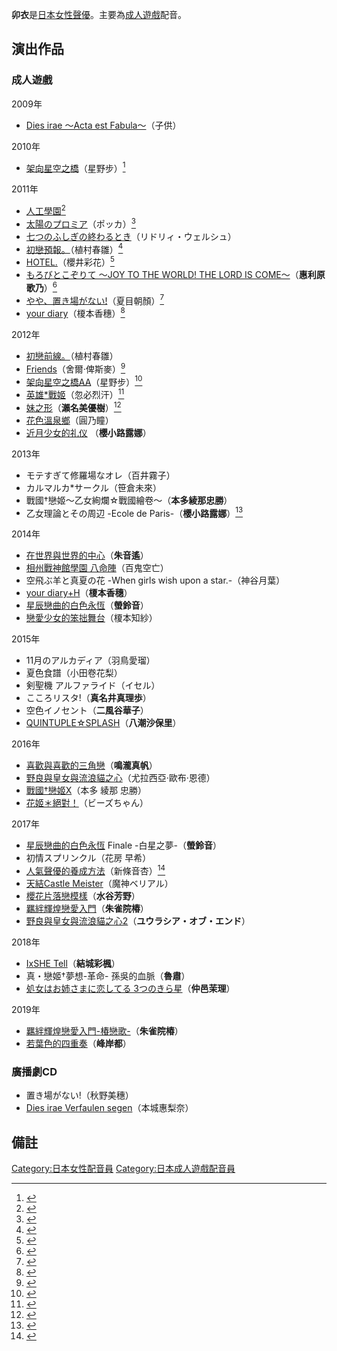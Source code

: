 {{japanese|japanese=卯衣|kana=うい|romaji=Ui}}
'''卯衣'''是[[日本|日本]][[女性|女性]][[聲優|聲優]]。主要為[[成人遊戲|成人遊戲]]配音。
== 演出作品 ==
=== 成人遊戲 ===
; 2009年
* [[Dies_irae_-Also_sprach_Zarathustra-|Dies irae 〜Acta est Fabula〜]]（子供）

; 2010年
* [[架向星空之橋|架向星空之橋]]（星野步）<ref>{{Cite web|date=|url=http://hoshikaka.jp/chara2.html|title=星空へ架かる橋|publisher=|accessdate=2011-12-11|archive-url=https://web.archive.org/web/20111203155641/http://hoshikaka.jp/chara2.html|archive-date=2011-12-03|dead-url=yes}}</ref>

; 2011年
* [[人工學園|人工學園]]<ref>{{Cite web|date=|url=http://www.illusion.jp/preview/jg/character/index.html|title=ジンコウガクエン|publisher=|accessdate=2011-12-11|deadurl=yes|archiveurl=https://web.archive.org/web/20111219180707/http://www.illusion.jp/preview/jg/character/index.html|archivedate=2011-12-19|df=}}</ref>
* [[太陽のプロミア|太陽のプロミア]]（ポッカ）<ref>{{Cite web|date=|url=http://www.seven-wonder.jp/sw01/02chara12.html|title=太陽のプロミア|publisher=|accessdate=2011-12-11|archive-date=2018-09-30|archive-url=https://web.archive.org/web/20180930044344/http://www.seven-wonder.jp/sw01/02chara12.html|dead-url=no}}</ref>
* [[七つのふしぎの終わるとき|七つのふしぎの終わるとき]]（リドリィ・ウェルシュ）
* [[初戀預報。|初戀預報。]]（植村春雛）<ref>{{Cite web|date=|url=http://id.cologne.co.jp/title/hatukoiyohou/chr_img.html#haruhi|title=初恋予報。|publisher=|accessdate=2011-12-11|deadurl=yes|archiveurl=https://web.archive.org/web/20131111213829/http://id.cologne.co.jp/title/hatukoiyohou/chr_img.html#haruhi|archivedate=2013-11-11}}</ref>
* [[HOTEL.|HOTEL.]]（櫻井彩花）<ref>{{Cite web|date=|url=http://www.akatsukiworks.com/black_side/product/hotel/chara/chara_05.html|title=HOTEL.|publisher=|accessdate=2011-12-11}}{{dead link|date=2017年12月 |bot=InternetArchiveBot |fix-attempted=yes }}</ref>
* [[もろびとこぞりて_〜JOY_TO_THE_WORLD!_THE_LORD_IS_COME〜|もろびとこぞりて 〜JOY TO THE WORLD! THE LORD IS COME〜]]（'''惠利原歌乃'''）<ref>{{Cite web|date=|url=http://www.clap-works.jp/products/morobito/character/index.html|title=もろびとこぞりて|publisher=|accessdate=2011-12-11|archive-url=https://web.archive.org/web/20111216041744/http://www.clap-works.jp/products/morobito/character/index.html|archive-date=2011-12-16|dead-url=yes}}</ref>
* [[やや、置き場がない!|やや、置き場がない!]]（夏目朝顏）<ref>{{Cite web|date=|url=http://www.akabeesoft2.com/okiba_fd/chara/chara_16.html|title=やや、置き場がない!|publisher=|accessdate=2011-12-11|deadurl=yes|archiveurl=https://web.archive.org/web/20160304113835/http://www.akabeesoft2.com/okiba_fd/chara/chara_16.html|archivedate=2016-03-04}}</ref>
* [[your_diary|your diary]]（榎本香穗）<ref>{{Cite web|date=|url=http://www.cuffs-cube.jp/products/yourdiary/character/sub/#kaho|title=your diary|publisher=|accessdate=2011-12-11|archive-date=2019-09-13|archive-url=https://web.archive.org/web/20190913125812/http://www.cuffs-cube.jp/products/yourdiary/character/sub/#kaho}}</ref>

; 2012年
* [[初戀前線。|初戀前線。]]（植村春雛）
* [[Friends_(遊戲)|Friends]]（舍爾·俾斯麥）<ref>{{Cite web|date=|url=http://www.aile-soft.com/friends/fr02_3.html|title=Friends キャラクター|publisher=|accessdate=2011-12-19|archive-date=2014-05-18|archive-url=https://web.archive.org/web/20140518075753/http://www.aile-soft.com/friends/fr02_3.html|dead-url=yes}}</ref>
* [[架向星空之橋|架向星空之橋AA]]（星野步）<ref>{{Cite web|date=|url=http://hoshikaka.jp/aa_chara_others.html#chara06|title=星空へ架かる橋AA|publisher=|accessdate=2011-12-22|archive-url=https://web.archive.org/web/20111222002709/http://hoshikaka.jp/aa_chara_others.html#chara06|archive-date=2011-12-22|dead-url=yes}}</ref>
* [[英雄*戰姬|英雄*戰姬]]（忽必烈汗）<ref>{{Cite web|date=|url=http://tenco.cc/products/eiyusenki/#/character/hlxlmtsv|title=英雄*戦姫|publisher=|accessdate=2012-01-21|deadurl=yes|archiveurl=https://web.archive.org/web/20120111154509/http://tenco.cc/products/eiyusenki/#/character/hlxlmtsv|archivedate=2012-01-11}}</ref>
* [[妹之形|妹之形]]（'''瀨名美優樹'''）<ref>{{Cite web|date=|url=http://www.cuffs-sphere.jp/products/imouto/char/miyuki/|title=イモウトノカタチ - 瀬名 美優樹|publisher=|accessdate=2012-04-03|archive-date=2020-01-21|archive-url=https://web.archive.org/web/20200121032101/http://www.cuffs-sphere.jp/products/imouto/char/miyuki/|dead-url=no}}</ref>
* [[花色溫泉鄉|花色溫泉鄉]]（圓乃瞳）
* [[近月少女的礼仪|近月少女的礼仪]] （'''櫻小路露娜'''）

; 2013年
* モテすぎて修羅場なオレ（百井霧子）
* カルマルカ*サークル（笹倉未來）
* 戰國†戀姬〜乙女絢爛☆戰國繪卷〜（'''本多綾那忠勝'''）
* 乙女理論とその周辺 -Ecole de Paris-（'''櫻小路露娜'''）<ref>{{Cite web|date=|url=http://www.project-navel.com/tsukiniyorisou/chara01_luna.html/|title=近月少女的礼仪 - 桜小路ルナ|publisher=|accessdate=2012-10-26|archive-date=2020-09-14|archive-url=https://web.archive.org/web/20200914152816/https://project-navel.com/tsukiniyorisou/chara01_luna.html|dead-url=yes}}</ref>

; 2014年
* [[在世界與世界的中心|在世界與世界的中心]]（'''朱音遙'''）
* [[相州戰神館學園_八命陣|相州戰神館學園 八命陣]]（百鬼空亡）
* 空飛ぶ羊と真夏の花 -When girls wish upon a star.-（神谷月葉）
* [[your_diary|your diary+H]]（'''榎本香穗'''）
* [[星辰戀曲的白色永恆|星辰戀曲的白色永恆]]（'''螢鈴音'''）
* [[戀愛少女的笨拙舞台|戀愛少女的笨拙舞台]]（榎本知紗）

; 2015年
* 11月のアルカディア（羽鳥愛瑠）
* 夏色食譜（小田卷花梨）
* 剣聖機 アルファライド（イセル）
* こころリスタ!（'''真名井真理歩'''）
* 空色イノセント（'''二風谷華子'''）
* [[QUINTUPLE☆SPLASH|QUINTUPLE☆SPLASH]]（'''八潮沙保里'''）

; 2016年
* [[喜歡與喜歡的三角戀|喜歡與喜歡的三角戀]]（'''鳴瀧真帆'''）
* [[野良與皇女與流浪貓之心|野良與皇女與流浪貓之心]]（尤拉西亞·歐布·恩德）
* [[戰國†戀姬|戰國†戀姬X]]（本多 綾那 忠勝）
* [[花姬＊絕對！|花姬＊絕對！]]（ビーズちゃん）

; 2017年
* [[星辰戀曲的白色永恆|星辰戀曲的白色永恆]] Finale -白星之夢-（'''螢鈴音'''）
* 初情スプリンクル（花房 早希）
* [[人氣聲優的養成方法|人氣聲優的養成方法]]（新條音杏）<ref>{{Cite web|url=http://www.cuffs-cube.jp/products/sayou/char/itsumi/|script-title=ja:人気声優のつくりかた 公式サイト|publisher=|accessdate=2016-10-27|language=ja|archive-date=2016-10-26|archive-url=https://web.archive.org/web/20161026182435/http://www.cuffs-cube.jp/products/sayou/char/itsumi/|dead-url=no}}</ref>
* [[天結Castle_Meister|天結Castle Meister]]（魔神ベリアル）
* [[櫻花片落戀模樣|櫻花片落戀模樣]]（'''水谷芳野'''）
* [[羈絆輝煌戀愛入門|羈絆輝煌戀愛入門]]（'''朱雀院椿'''）
* [[野良與皇女與流浪貓之心|野良與皇女與流浪貓之心2]]（'''ユウラシア・オブ・エンド'''）

; 2018年
* [[IxSHE_Tell|IxSHE Tell]]（'''結城彩楓'''）
* 真・戀姬†夢想-革命- 孫吳的血脈（'''魯肅'''）
* [[處女愛上姊姊|処女はお姉さまに恋してる 3つのきら星]]（'''仲邑茉理'''）

; 2019年
* [[羈絆輝煌戀愛入門|羈絆輝煌戀愛入門-椿戀歌-]]（'''朱雀院椿'''）
* [[若葉色的四重奏|若葉色的四重奏]]（'''峰岸都'''）

=== 廣播劇CD ===
* 置き場がない!（秋野美穗）
* [[Dies_irae_-Also_sprach_Zarathustra-|Dies irae Verfaulen segen]]（本城惠梨奈）

== 備註 ==
{{Reflist}}

{{DEFAULTSORT:Ui}}
[[Category:日本女性配音員|Category:日本女性配音員]]
[[Category:日本成人遊戲配音員|Category:日本成人遊戲配音員]]